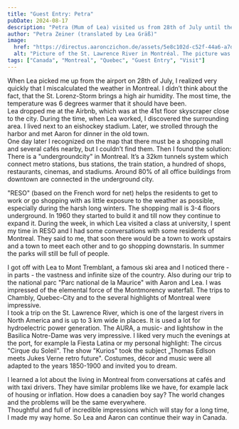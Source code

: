 ```yaml
---
title: "Guest Entry: Petra"
pubDate: 2024-08-17
description: "Petra (Mum of Lea) visited us from 28th of July until the 13th of August"
author: "Petra Zeiner (translated by Lea Gräß)"
image:
  href: "https://directus.aaronczichon.de/assets/5e8c102d-c52f-44a6-a7dc-d46fc292f03f.jpeg?quality=70&width=1600"
  alt: "Picture of the St. Lawrence River in Montréal. The picture was taken while being on  boat on the river. In the background there is the bridge of Jacques-Cartier."
tags: ["Canada", "Montreal", "Quebec", "Guest Entry", "Visit"]
---
```



When Lea picked me up from the airport on 28th of July, I realized very quickly that I miscalculated the weather in Montreal. I didn’t think about the fact, that the St. Lorenz-Storm brings a high air humidity. The most time, the temperature was 6 degrees warmer that it should have been.   
Lea dropped me at the Airbnb, which was at the 41st floor skyscraper close to the city. During the time, when Lea worked, I discovered the surrounding area. I lived next to an eishockey stadium. Later, we strolled through the harbor and met Aaron for dinner in the old town.   
One day later I recognized on the map that there must be a shopping mall and several cafés nearby, but I couldn’t find them. Then I found the solution: There is a "undergroundcity" in Montreal. It’s a 32km tunnels system which connect metro stations, bus stations, the train station, a hundred of shops, restaurants, cinemas, and stadiums.  Around 80% of all office buildings from downtown are connected in the underground city.

<DirectusImage assetId="b9da742d-5edf-4372-a130-b255d7e0f928.jpeg" />

"RESO" (based on the French word for net) helps the residents to get to work or go shopping with as little exposure to the weather as possible, especially during the harsh long winters. The shopping mall is 3-4 floors underground. In 1960 they started to build it and till now they continue to expand it.
During the week, in which Lea visited a class at university, I spent my time in RESO and I had some conversations with some residents of Montreal. They said to me, that soon there would be a town to work upstairs and a town to meet each other and to go shopping downstaris. In summer the parks will still be full of people. 

<DirectusGallery folderName="33 Gastbeitrag Petra" />

I got off with Lea to Mont Tremblant, a famous ski area and I noticed there - in parts - the vastness and infinite size of the country. Also during our trip to the national parc "Parc national de la Maurice" with Aaron and Lea. I was impressed of the elemental force of the Montmorency waterfall. The trips to Chambly, Quebec-City and to the several highlights of Montreal were impressive.    
I took a trip on the St. Lawrence River, which is one of the largest rivers in North America and is up to 3 km wide in places. It is used a lot for hydroelectric power generation.
The AURA, a music- and lightshow in the Basilica Notre-Dame was very impressive. I liked very much the evenings at the port, for example la Fiesta Latina or my personal highlight: The circus "Cirque du Soleil". The show "Kurios" took the subject „Thomas Edlson meets Jukes Verne retro future".    Costumes, décor and music were all adapted to the years 1850-1900 and invited you to dream.

<DirectusImage assetId="509ca360-bc12-445a-b068-1897b1f44ecb.jpeg" />

I learned a lot about the living in Montreal from conversations at cafés and with taxi drivers. They have similar problems like we have, for example lack of housing or inflation. How does a canadien boy say? The world changes and the problems will be the same everywhere.    
Thoughtful and full of incredible impressions which will stay for a long time, I made my way home. So Lea and Aaron can continue their way in Canada.
